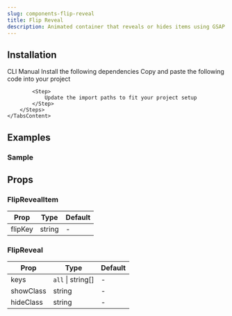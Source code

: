 ```yaml
---
slug: components-flip-reveal
title: Flip Reveal
description: Animated container that reveals or hides items using GSAP Flip transitions and keys.
---
```


<DemoCodePreview
    path="demo/components/flip-reveal/default.tsx"
    v0Link="/gsap/flip-reveal"
/>

## Installation

<Tabs defaultValue="cli" className="mt-3">
    <TabsList>
        <TabsTrigger value="cli">CLI</TabsTrigger>
        <TabsTrigger value="manual">Manual</TabsTrigger>
    </TabsList>
    <TabsContent value="cli" className="mt-4">
        <InstallationCommand command={`npx shadcn@latest add @paceui-ui/flip-reveal`} />
    </TabsContent>
    <TabsContent value="manual" className="mt-4">
        <Steps>
            <Step>
                Install the following dependencies
            </Step>
            <InstallationCommand command="npm install gsap @gsap/react" />
            <Step>
                Copy and paste the following code into your project
            </Step>
            <CodePreview path='components/gsap/flip-reveal.tsx' collapsible></CodePreview>

            <Step>
                Update the import paths to fit your project setup
            </Step>
        </Steps>
    </TabsContent>
</Tabs>

## Examples

### Sample

<DemoCodePreview
    path="demo/components/flip-reveal/sample.tsx"
    v0Link="/gsap/flip-reveal"
/>

## Props

### FlipRevealItem

| Prop    | Type   | Default |
|---------|--------|---------|
| flipKey | string | -       |

### FlipReveal

| Prop      | Type              | Default |
|-----------|-------------------|---------|
| keys      | `all` \| string[] | -       |
| showClass | string            | -       |
| hideClass | string            | -       |
